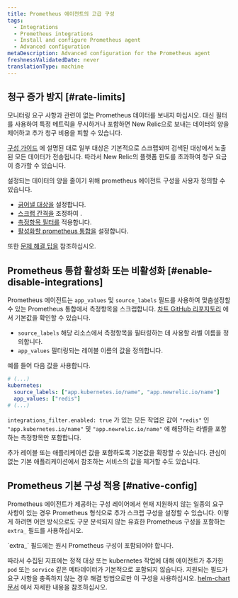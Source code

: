 ```yaml
---
title: Prometheus 에이전트의 고급 구성
tags:
  - Integrations
  - Prometheus integrations
  - Install and configure Prometheus agent
  - Advanced configuration
metaDescription: Advanced configuration for the Prometheus agent
freshnessValidatedDate: never
translationType: machine
---
```


## 청구 증가 방지 [#rate-limits]

모니터링 요구 사항과 관련이 없는 Prometheus 데이터를 보내지 마십시오. 대신 필터를 사용하여 특정 메트릭을 무시하거나 포함하면 New Relic으로 보내는 데이터의 양을 제어하고 추가 청구 비용을 피할 수 있습니다.

[구성 가이드](/docs/infrastructure/prometheus-integrations/install-configure-prometheus-agent/setup-prometheus-agent) 에 설명된 대로 일부 대상은 기본적으로 스크랩되며 검색된 대상에서 노출된 모든 데이터가 전송됩니다. 따라서 New Relic의 플랫폼 한도를 초과하여 청구 요금이 증가할 수 있습니다.

설정되는 데이터의 양을 줄이기 위해 prometheus 에이전트 구성을 사용자 정의할 수 있습니다.

* [긁어낼 대상을](/docs/infrastructure/prometheus-integrations/install-configure-prometheus-agent/setup-prometheus-agent#scrape-prometheus-integrations) 설정합니다.
* [스크랩 간격을](/docs/infrastructure/prometheus-integrations/install-configure-prometheus-agent/setup-prometheus-agent#target-scrape-interval) 조정하여 .
* [측정항목 필터를](/docs/infrastructure/prometheus-integrations/install-configure-prometheus-agent/setup-prometheus-agent#drop-keep-metrics) 적용합니다.
* [활성화할 prometheus 통합을](/docs/infrastructure/prometheus-integrations/install-configure-prometheus-agent/advanced-configuration#enable-disable-integrations) 설정합니다.

또한 [문제 해결 팁을](/docs/infrastructure/prometheus-integrations/install-configure-prometheus-agent/troubleshooting-guide) 참조하십시오.

## Prometheus 통합 활성화 또는 비활성화 [#enable-disable-integrations]

Prometheus 에이전트는 `app_values` 및 `source_labels` 필드를 사용하여 맞춤설정할 수 있는 Prometheus 통합에서 측정항목을 스크랩합니다. [차트 GitHub 리포지토리](https://github.com/newrelic/newrelic-prometheus-configurator/blob/main/charts/newrelic-prometheus-agent/values.yaml) 에서 기본값을 확인할 수 있습니다.

* `source_labels` 해당 리소스에서 측정항목을 필터링하는 데 사용할 라벨 이름을 정의합니다.
* `app_values` 필터링되는 레이블 이름의 값을 정의합니다.

예를 들어 다음 값을 사용합니다.

```yaml
# (...)
kubernetes:
  source_labels: ["app.kubernetes.io/name", "app.newrelic.io/name"]
  app_values: ["redis"]
# (...)
```

`integrations_filter.enabled: true` 가 있는 모든 작업은 값이 `"redis"` 인 `"app.kubernetes.io/name"` 및 `"app.newrelic.io/name"` 에 해당하는 라벨을 포함하는 측정항목만 포함합니다.

추가 레이블 또는 애플리케이션 값을 포함하도록 기본값을 확장할 수 있습니다. 관심이 없는 기본 애플리케이션에서 참조하는 서비스의 값을 제거할 수도 있습니다.

## Prometheus 기본 구성 적용 [#native-config]

Prometheus 에이전트가 제공하는 구성 레이어에서 현재 지원하지 않는 일종의 요구 사항이 있는 경우 Prometheus 형식으로 추가 스크랩 구성을 설정할 수 있습니다. 이렇게 하려면 어떤 방식으로도 구문 분석되지 않는 유효한 Prometheus 구성을 포함하는 `extra_` 필드를 사용하십시오.

<Callout variant="important">
  `extra_` 필드에는 원시 Prometheus 구성이 포함되어야 합니다.
</Callout>

따라서 수집된 지표에는 정적 대상 또는 kubernetes 작업에 대해 에이전트가 추가한 `pod` 또는 `service` 같은 메타데이터가 기본적으로 포함되지 않습니다. 지원되는 필드가 요구 사항을 충족하지 않는 경우 해결 방법으로만 이 구성을 사용하십시오. [helm-chart 문서](https://github.com/newrelic/newrelic-prometheus-configurator/blob/main/charts/newrelic-prometheus-agent/README.md) 에서 자세한 내용을 참조하십시오.
